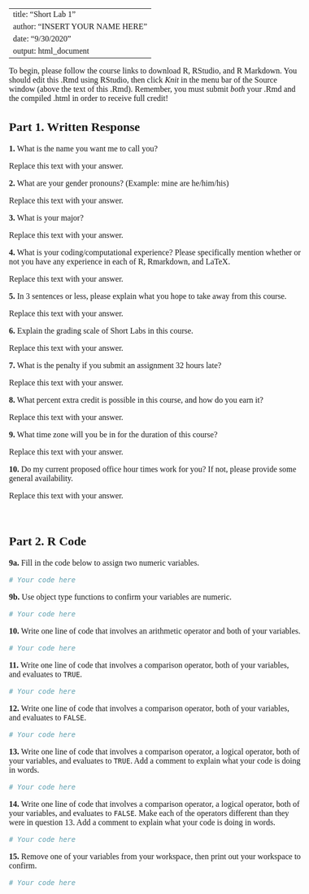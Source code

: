 <!--- Begin styling code. --->
<style type="text/css">
/* Whole document: */
body{
  font-family: "Palatino Linotype", "Book Antiqua", Palatino, serif;
  font-size: 12pt;
}
h1.title {
  font-size: 38px;
  text-align: center;
}
h4.author {
  font-size: 18px;
  text-align: center;
}
h4.date {
  font-size: 18px;
  text-align: center;
}
</style>
<!--- End styling code. --->

---
title: "Short Lab 1"
author: "INSERT YOUR NAME HERE"
date: "9/30/2020"
output: html_document
---

To begin, please follow the course links to download R, RStudio, and R Markdown.
You should edit this .Rmd using RStudio, then click *Knit* in the menu bar of the Source window (above the text of this .Rmd).
Remember, you must submit *both* your .Rmd and the compiled .html in order to receive full credit!

## Part 1. Written Response

**1.** What is the name you want me to call you?

Replace this text with your answer.

**2.** What are your gender pronouns? (Example: mine are he/him/his)

Replace this text with your answer.

**3.** What is your major?

Replace this text with your answer.

**4.** What is your coding/computational experience? Please specifically mention whether or not you have any experience in each of R, Rmarkdown, and LaTeX.

Replace this text with your answer.

**5.** In 3 sentences or less, please explain what you hope to take away from this course.

Replace this text with your answer.

**6.** Explain the grading scale of Short Labs in this course.

Replace this text with your answer.

**7.** What is the penalty if you submit an assignment 32 hours late?

Replace this text with your answer.

**8.** What percent extra credit is possible in this course, and how do you earn it?

Replace this text with your answer.

**9.** What time zone will you be in for the duration of this course?

Replace this text with your answer.

**10.** Do my current proposed office hour times work for you? If not, please provide some general availability.

Replace this text with your answer.

<!--- Note: I use the backslash to skip a line for formatting. --->
\ 

## Part 2. R Code

**9a.** Fill in the code below to assign two numeric variables.

```r
# Your code here
```

**9b.** Use object type functions to confirm your variables are numeric.

```r
# Your code here
```

**10.** Write one line of code that involves an arithmetic operator and both of your variables.

```r
# Your code here
```

**11.** Write one line of code that involves a comparison operator, both of your variables, and evaluates to `TRUE`.

```r
# Your code here
```

**12.** Write one line of code that involves a comparison operator, both of your variables, and evaluates to `FALSE`.

```r
# Your code here
```

**13.** Write one line of code that involves a comparison operator, a logical operator, both of your variables, and evaluates to `TRUE`. Add a comment to explain what your code is doing in words.

```r
# Your code here
```

**14.** Write one line of code that involves a comparison operator, a logical operator, both of your variables, and evaluates to `FALSE`. Make each of the operators different than they were in question 13. Add a comment to explain what your code is doing in words.

```r
# Your code here
```

**15.** Remove one of your variables from your workspace, then print out your workspace to confirm.

```r
# Your code here
```

